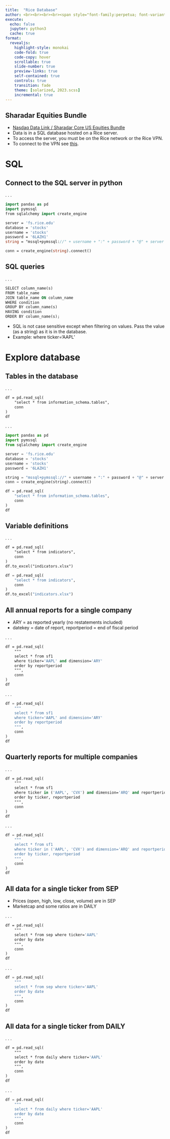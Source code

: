 ```yaml
---
title:  "Rice Database"
author: <br><br><br><br><span style="font-family:perpetua; font-variant:small-caps; color:#606060;">Kerry Back</span><br><br><img src="RiceBusiness-transparent-logo-sm.png"  height=80>
execute:
  echo: false
  jupyter: python3
  cache: true
format: 
  revealjs:
    highlight-style: monokai
    code-fold: true
    code-copy: hover
    scrollable: true
    slide-number: true
    preview-links: true
    self-contained: true
    controls: true
    transition: fade
    theme: [solarized, 2023.scss]
    incremental: true
---
```


## Sharadar Equities Bundle

- [Nasdaq Data Link / Sharadar Core US Equities Bundle](https://data.nasdaq.com/databases/SFA/data)
- Data is in a SQL database hosted on a Rice server.
- To access the server, you must be on the Rice network or the Rice VPN.  
- To connect to the VPN see [this](https://oit.rice.edu/services/network-connectivity#:~:text=Connect%20to%20the%20VPN,to%20download%20the%20necessary%20software).

# SQL {background-color="#657b83" color="#fdf6e3"}

## Connect to the SQL server in python

. . .

```.p
import pandas as pd
import pymssql
from sqlalchemy import create_engine

server = 'fs.rice.edu'
database = 'stocks'
username = 'stocks'
password = '6LAZH1'
string = "mssql+pymssql://" + username + ":" + password + "@" + server + "/" + database 

conn = create_engine(string).connect()
```

## SQL queries

. . .

```.p
SELECT column_name(s)
FROM table_name
JOIN table_name ON column_name
WHERE condition
GROUP BY column_name(s)
HAVING condition
ORDER BY column_name(s);
```

- SQL is not case sensitive except when filtering on values.  Pass the value (as a string) as it is in the database.
- Example: where ticker='AAPL'

# Explore database {background-color="#657b83" color="#fdf6e3"}

## Tables in the database

. . .

```.p
df = pd.read_sql(
    "select * from information_schema.tables",
    conn
)
df
```

. . .

```python
import pandas as pd
import pymssql
from sqlalchemy import create_engine

server = 'fs.rice.edu'
database = 'stocks'
username = 'stocks'
password = '6LAZH1'

string = "mssql+pymssql://" + username + ":" + password + "@" + server + "/" + database 
conn = create_engine(string).connect()

df = pd.read_sql(
    "select * from information_schema.tables",
    conn
)
df
```

## Variable definitions

. . .

```.p
df = pd.read_sql(
    "select * from indicators",
    conn
)
df.to_excel("indicators.xlsx")
```

```python
df = pd.read_sql(
    "select * from indicators",
    conn
)
df.to_excel("indicators.xlsx")
```


## All annual reports for a single company

- ARY = as reported yearly (no restatements included)
- datekey = date of report, reportperiod = end of fiscal period

. . .

```.p
df = pd.read_sql(
    """
    select * from sf1 
    where ticker='AAPL' and dimension='ARY'
    order by reportperiod
    """, 
    conn
)
df
```

. . .

```python
df = pd.read_sql(
    """
    select * from sf1 
    where ticker='AAPL' and dimension='ARY'
    order by reportperiod
    """, 
    conn
)
df
```

## Quarterly reports for multiple companies 

. . .

```.p
df = pd.read_sql(
    """
    select * from sf1 
    where ticker in ('AAPL', 'CVX') and dimension='ARQ' and reportperiod>='2020-01-01'
    order by ticker, reportperiod
    """, 
    conn
)
df
```

. . .

```python
df = pd.read_sql(
    """
    select * from sf1 
    where ticker in ('AAPL', 'CVX') and dimension='ARQ' and reportperiod>='2020-01-01'
    order by ticker, reportperiod
    """, 
    conn
)
df
```

## All data for a single ticker from SEP

- Prices (open, high, low, close, volume) are in SEP
- Marketcap and some ratios are in DAILY

. . .

```.p
df = pd.read_sql(
    """
    select * from sep where ticker='AAPL' 
    order by date
    """,
    conn
)
df
```

. . .

```python
df = pd.read_sql(
    """
    select * from sep where ticker='AAPL' 
    order by date
    """,
    conn
)
df
```


## All data for a single ticker from DAILY


. . .

```.p
df = pd.read_sql(
    """
    select * from daily where ticker='AAPL' 
    order by date
    """,
    conn
)
df
```

. . .

```python
df = pd.read_sql(
    """
    select * from daily where ticker='AAPL' 
    order by date
    """,
    conn
)
df
```

